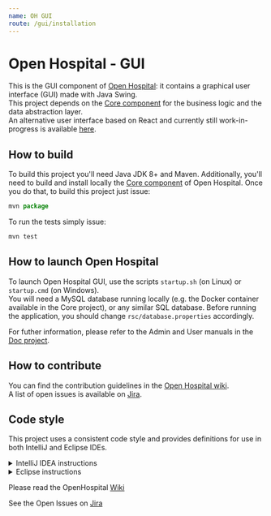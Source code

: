```yaml
---
name: OH GUI
route: /gui/installation
---
```


# Open Hospital - GUI

This is the GUI component of [Open Hospital][openhospital]: it contains a graphical user interface (GUI) made with Java Swing.  
This project depends on the [Core component][openhospital-core] for the business logic and the data abstraction layer.  
An alternative user interface based on React and currently still work-in-progress is available [here][openhospital-ui].

## How to build

To build this project you'll need Java JDK 8+ and Maven. 
Additionally, you'll need to build and install locally the [Core component][openhospital-core] of Open Hospital.
Once you do that, to build this project just issue:

```jsx
mvn package
```

To run the tests simply issue:

```jsx
mvn test
```

## How to launch Open Hospital

To launch Open Hospital GUI, use the scripts `startup.sh` (on Linux) or `startup.cmd` (on Windows).  
You will need a MySQL database running locally (e.g. the Docker container available in the Core project),
or any similar SQL database. Before running the application, you should change 
`rsc/database.properties` accordingly.

For futher information, please refer to the Admin and User manuals in the [Doc project][openhospital-doc].

## How to contribute

You can find the contribution guidelines in the [Open Hospital wiki][contribution-guide].  
A list of open issues is available on [Jira][jira].

## Code style

This project uses a consistent code style and provides definitions for use in both IntelliJ and Eclipse IDEs.

<details><summary>IntelliJ IDEA instructions</summary>

For IntelliJ IDEA the process for importing the code style is:

* Select *Settings* in the *File* menu
* Select *Editor*
* Select *Code Style*
* Expand the menu item and select *Java*
* Go to *Scheme* at the top, click on the setting button by the side of the drop-down list
* Select *Import Scheme*
* Select *IntelliJ IDE code style XML*
* Navigate to the location of the file which relative to the project root is:  `.ide-settings/idea/OpenHospital-code-style-configuration.xml`
* Select *OK* 
* At this point the code style is stored as part of the IDE and is used for **all** projects opened in the editor.  To restrict the settings to just this project again select the setting button by the side of the *Scheme* list and select *Copy to Project...*. If successful a notice appears in the window that reads: *For current project*.
 
</details> 

<details><summary>Eclipse instructions</summary>

For Eclipse the process requires loading the formatting style and the import order separately.

* Select *Preferences* in the *Window* menu
* Select *Java*
* Select *Code Style* and expand the menu
* Select *Formatter*
* Select the *Import...* button
* Navigate to the location of the file which relative to the project root is:  `.ide-settings/eclipse/OpenHospital-Java-CodeStyle-Formatter.xml`
* Select *Open*
* At this point the code style is stored and is applicable to all projects opened in the IDE.  To restrict the settings just to this project select *Configure Project Specific Settings...* in the upper right.  In the next dialog select the *openhospital* repository and select *OK*.  In the next dialog select the *Enable project specific settings* checkbox.  Finally select *Apply and Close*.
* Back in the *Code Style* menu area, select *Organize Imports*
* Select *Import...*
* Navigate to the location of the file which relative to the project root is:  `.ide-settings/eclipse/OpenHospital.importorder`
* Select *Open*
* As with the formatting styles the import order is applicable to all projects.  In order to change it just for this project repeat the same steps as above for *Configure Project Specific Settings...*
 
</details> 

Please read the OpenHospital [Wiki](https://openhospital.atlassian.net/wiki/display/OH/Contribution+Guidelines)

See the Open Issues on [Jira](https://openhospital.atlassian.net/issues/)

 [openhospital]: https://www.open-hospital.org/
 [openhospital-core]: https://github.com/informatici/openhospital-core
 [openhospital-ui]: https://github.com/informatici/openhospital-ui
 [openhospital-doc]: https://github.com/informatici/openhospital-doc
 [contribution-guide]: https://openhospital.atlassian.net/wiki/display/OH/Contribution+Guidelines
 [jira]: https://openhospital.atlassian.net/issues/
 [database.prop]: https://github.com/informatici/openhospital-core/blob/develop/src/test/resources/database.properties